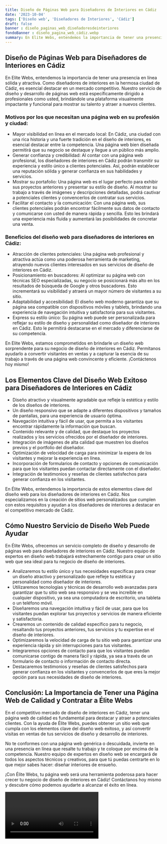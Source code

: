```yaml
---
title: Diseño de Páginas Web para Diseñadores de Interiores en Cádiz
date: '2023-10-04'
tags: ['Diseño web', 'Diseñadores de Interiores', 'Cádiz']
draft: false
banner : diseño_paginas_web_diseñadoresdeinteriores
fondoBanner : diseño_pagina_web_cádiz.webp
summary: En Elite Webs, entendemos la importancia de tener una presencia en línea sólida y atractiva. Como diseñadores de interiores en la hermosa ciudad de Cádiz, es esencial destacar en un mercado competitivo. Nuestro servicio de diseño y desarrollo de páginas web está específicamente dirigido a profesionales como usted, brindándole una plataforma visualmente impactante y funcional para mostrar su talento y atraer a nuevos clientes.
---
```


## Diseño de Páginas Web para Diseñadores de Interiores en Cádiz

En Elite Webs, entendemos la importancia de tener una presencia en línea sólida y atractiva. Como diseñadores de interiores en la hermosa ciudad de Cádiz, es esencial destacar en un mercado competitivo. Nuestro servicio de diseño y desarrollo de páginas web está específicamente dirigido a profesionales como usted, brindándole una plataforma visualmente impactante y funcional para mostrar su talento y atraer a nuevos clientes.

### Motivos por los que necesitan una página web en su profesión y ciudad:
- Mayor visibilidad en línea en el mercado local: En Cádiz, una ciudad con una rica historia y una fuerte tradición en el diseño de interiores, es esencial destacar entre la competencia. Una página web bien diseñada permitirá que su negocio se destaque y llegue a un público más amplio.
- Generar confianza y credibilidad: Al contar con una página web profesional, los diseñadores de interiores en Cádiz podrán transmitir su experiencia y estilo único a clientes potenciales. Así, podrán establecer una reputación sólida y generar confianza en sus habilidades y servicios.
- Mostrar su portafolio: Una página web es el lugar perfecto para exhibir sus proyectos anteriores y presentar su estilo de diseño. Al mostrar su trabajo a través de imágenes y descripciones detalladas, podrá cautivar a potenciales clientes y convencerlos de contratar sus servicios.
- Facilitar el contacto y la comunicación: Con una página web, sus clientes potenciales podrán encontrar fácilmente sus datos de contacto y comunicarse con usted de manera rápida y sencilla. Esto les brindará una experiencia más fluida y aumentará las posibilidades de concretar una venta.

### Beneficios del diseño web para diseñadores de interiores en Cádiz:
- Atracción de clientes potenciales: Una página web profesional y atractiva actúa como una poderosa herramienta de marketing, atrayendo nuevos clientes interesados en sus servicios de diseño de interiores en Cádiz.
- Posicionamiento en buscadores: Al optimizar su página web con técnicas SEO especializadas, su negocio se posicionará más alto en los resultados de búsqueda de Google y otros buscadores. Esto incrementará su visibilidad y atraerá un mayor número de visitantes a su sitio.
- Adaptabilidad y accesibilidad: El diseño web moderno garantiza que su página sea compatible con dispositivos móviles y tablets, brindando una experiencia de navegación intuitiva y satisfactoria para sus visitantes.
- Express su estilo único: Su página web puede ser personalizada para reflejar su estilo de diseño y personalidad como diseñador de interiores en Cádiz. Esto le permitirá destacarse en el mercado y diferenciarse de su competencia.

En Elite Webs, estamos comprometidos en brindarle un diseño web sorprendente para su negocio de diseño de interiores en Cádiz. Permítanos ayudarlo a convertir visitantes en ventas y a capturar la esencia de su trabajo a través de una página web convincente y eficiente. ¡Contáctenos hoy mismo!

<GifSeo />

<Cta />

## Los Elementos Clave del Diseño Web Exitoso para Diseñadores de Interiores en Cádiz

- Diseño atractivo y visualmente agradable que refleje la estética y estilo de los diseños de interiores.
- Un diseño responsivo que se adapte a diferentes dispositivos y tamaños de pantallas, para una experiencia de usuario óptima.
- Navegación intuitiva y fácil de usar, que permita a los visitantes encontrar rápidamente la información que buscan.
- Contenido relevante y de calidad, que destaque los proyectos realizados y los servicios ofrecidos por el diseñador de interiores.
- Integración de imágenes de alta calidad que muestren los diseños previos y el portfolio del diseñador.
- Optimización de velocidad de carga para minimizar la espera de los visitantes y mejorar la experiencia en línea.
- Incorporación de formularios de contacto y opciones de comunicación para que los visitantes puedan contactar directamente con el diseñador.
- Integración de testimonios y reseñas de clientes satisfechos para generar confianza en los visitantes.

En Élite Webs, entendemos la importancia de estos elementos clave del diseño web para los diseñadores de interiores en Cádiz. Nos especializamos en la creación de sitios web personalizados que cumplen con estos requisitos y ayudan a los diseñadores de interiores a destacar en el competitivo mercado de Cádiz.

## Cómo Nuestro Servicio de Diseño Web Puede Ayudar

En Élite Webs, ofrecemos un servicio completo de diseño y desarrollo de páginas web para diseñadores de interiores en Cádiz. Nuestro equipo de expertos en diseño web trabajará estrechamente contigo para crear un sitio web que sea ideal para tu negocio de diseño de interiores.

- Analizaremos tu estilo único y tus necesidades específicas para crear un diseño atractivo y personalizado que refleje tu estética y personalidad como diseñador de interiores.
- Utilizaremos tecnologías y técnicas de desarrollo web avanzadas para garantizar que tu sitio web sea responsivo y se vea increíble en cualquier dispositivo, ya sea una computadora de escritorio, una tableta o un teléfono móvil.
- Diseñaremos una navegación intuitiva y fácil de usar, para que los visitantes puedan explorar tus proyectos y servicios de manera eficiente y satisfactoria.
- Crearemos un contenido de calidad específico para tu negocio, resaltando tus proyectos anteriores, tus servicios y tu expertise en el diseño de interiores.
- Optimizaremos la velocidad de carga de tu sitio web para garantizar una experiencia rápida y sin interrupciones para tus visitantes.
- Integraremos opciones de contacto para que los visitantes puedan comunicarse contigo de manera fácil y rápida, ya sea a través de un formulario de contacto o información de contacto directa.
- Destacaremos testimonios y reseñas de clientes satisfechos para generar confianza en los visitantes y convencerlos de que eres la mejor opción para sus necesidades de diseño de interiores.

## Conclusión: La Importancia de Tener una Página Web de Calidad y Contratar a Élite Webs

En el competitivo mercado de diseño de interiores en Cádiz, tener una página web de calidad es fundamental para destacar y atraer a potenciales clientes. Con la ayuda de Élite Webs, puedes obtener un sitio web que cumpla con los elementos clave del diseño web exitoso, y así convertir visitas en ventas de tus servicios de diseño y desarrollo de interiores.

No te conformes con una página web genérica o descuidada, invierte en una presencia en línea que resalte tu trabajo y te coloque por encima de la competencia. Nuestro equipo de expertos en diseño web se encargará de todos los aspectos técnicos y creativos, para que tú puedas centrarte en lo que mejor sabes hacer: diseñar interiores de ensueño.

¡Con Élite Webs, tu página web será una herramienta poderosa para hacer crecer tu negocio de diseño de interiores en Cádiz! Contáctanos hoy mismo y descubre cómo podemos ayudarte a alcanzar el éxito en línea.

<Video />

<CtaBot job='Diseñadores de Interiores' city='Cádiz'/>

<Gmaps query='Cádiz+españa+maps' />